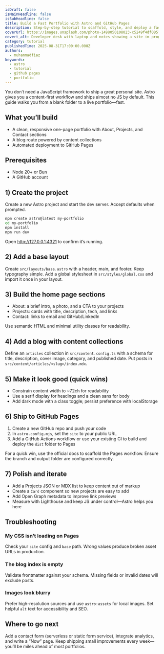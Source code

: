 ```yaml
---
isDraft: false
isMainHeadline: false
isSubHeadline: false
title: Build a Fast Portfolio with Astro and GitHub Pages
description: Step-by-step tutorial to scaffold, style, and deploy a fast personal site using Astro and GitHub Pages.
coverUrl: https://images.unsplash.com/photo-1498050108023-c5249f4df085?q=80&w=1600&auto=format&fit=crop
covert_alt: Developer desk with laptop and notes showing a site in progress
category: tutorial
publishedTime: 2025-08-31T17:00:00.000Z
authors:
  - muhammadfiaz
keywords:
  - astro
  - tutorial
  - github pages
  - portfolio
---
```


You don’t need a JavaScript framework to ship a great personal site. Astro gives you a content-first workflow and ships almost no JS by default. This guide walks you from a blank folder to a live portfolio—fast.

## What you’ll build

- A clean, responsive one-page portfolio with About, Projects, and Contact sections
- A blog route powered by content collections
- Automated deployment to GitHub Pages

## Prerequisites

- Node 20+ or Bun
- A GitHub account

## 1) Create the project

Create a new Astro project and start the dev server. Accept defaults when prompted.

```bash
npm create astro@latest my-portfolio
cd my-portfolio
npm install
npm run dev
```

Open http://127.0.0.1:4321 to confirm it’s running.

## 2) Add a base layout

Create `src/layouts/base.astro` with a header, main, and footer. Keep typography simple. Add a global stylesheet in `src/styles/global.css` and import it once in your layout.

## 3) Build the home page sections

- About: a brief intro, a photo, and a CTA to your projects
- Projects: cards with title, description, tech, and links
- Contact: links to email and GitHub/LinkedIn

Use semantic HTML and minimal utility classes for readability.

## 4) Add a blog with content collections

Define an `articles` collection in `src/content.config.ts` with a schema for title, description, cover image, category, and published date. Put posts in `src/content/articles/<slug>/index.mdx`.

## 5) Make it look good (quick wins)

- Constrain content width to ~72ch for readability
- Use a serif display for headings and a clean sans for body
- Add dark mode with a class toggle; persist preference with localStorage

## 6) Ship to GitHub Pages

1. Create a new GitHub repo and push your code
2. In `astro.config.mjs`, set the `site` to your public URL
3. Add a GitHub Actions workflow or use your existing CI to build and deploy the `dist` folder to Pages

For a quick win, use the official docs to scaffold the Pages workflow. Ensure the branch and output folder are configured correctly.

## 7) Polish and iterate

- Add a Projects JSON or MDX list to keep content out of markup
- Create a `Card` component so new projects are easy to add
- Add Open Graph metadata to improve link previews
- Measure with Lighthouse and keep JS under control—Astro helps you here

## Troubleshooting

### My CSS isn’t loading on Pages

Check your `site` config and `base` path. Wrong values produce broken asset URLs in production.

### The blog index is empty

Validate frontmatter against your schema. Missing fields or invalid dates will exclude posts.

### Images look blurry

Prefer high-resolution sources and use `astro:assets` for local images. Set helpful `alt` text for accessibility and SEO.

## Where to go next

Add a contact form (serverless or static form service), integrate analytics, and write a “Now” page. Keep shipping small improvements every week—you’ll be miles ahead of most portfolios.
